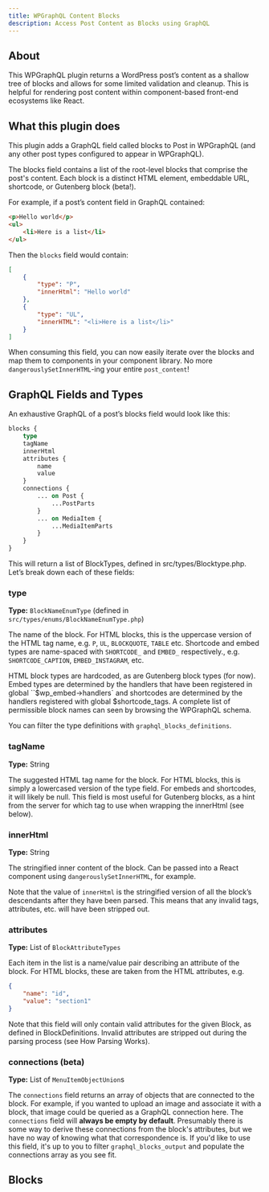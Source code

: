 ```yaml
---
title: WPGraphQL Content Blocks
description: Access Post Content as Blocks using GraphQL
---
```


## About

This WPGraphQL plugin returns a WordPress post’s content as a shallow tree of blocks and allows for
some limited validation and cleanup. This is helpful for rendering post content within
component-based front-end ecosystems like React.

## What this plugin does

This plugin adds a GraphQL field called blocks to Post in WPGraphQL (and any other post types configured to appear in WPGraphQL).

The blocks field contains a list of the root-level blocks that comprise the post's content. Each block is a distinct HTML element, embeddable URL, shortcode, or Gutenberg block (beta!).

For example, if a post’s content field in GraphQL contained:

```html
<p>Hello world</p>
<ul>
	<li>Here is a list</li>
</ul>
```

Then the `blocks` field would contain:

```json
[
	{
		"type": "P",
		"innerHtml": "Hello world"
	},
	{
		"type": "UL",
		"innerHTML": "<li>Here is a list</li>"
	}
]
```

When consuming this field, you can now easily iterate over the blocks and map them to components in
your component library. No more `dangerouslySetInnerHTML`-ing your entire `post_content`!

## GraphQL Fields and Types

An exhaustive GraphQL of a post’s blocks field would look like this:

```graphql
blocks {
	type
	tagName
	innerHtml
	attributes {
		name
		value
	}
	connections {
		... on Post {
			...PostParts
		}
		... on MediaItem {
			...MediaItemParts
		}
	}
}
```

This will return a list of BlockTypes, defined in src/types/Blocktype.php. Let’s break down each of
these fields:

### type

**Type:** `BlockNameEnumType` (defined in `src/types/enums/BlockNameEnumType.php`)

The name of the block. For HTML blocks, this is the uppercase version of the HTML tag name, e.g.
`P`, `UL`, `BLOCKQUOTE`, `TABLE` etc. Shortcode and embed types are name-spaced with `SHORTCODE_` and
`EMBED_` respectively., e.g. `SHORTCODE_CAPTION`, `EMBED_INSTAGRAM`, etc.

HTML block types are hardcoded, as are Gutenberg block types (for now). Embed types are determined
by the handlers that have been registered in global ``$wp_embed->handlers` and shortcodes are
determined by the handlers registered with global $shortcode_tags. A complete list of permissible
block names can seen by browsing the WPGraphQL schema.

You can filter the type definitions with `graphql_blocks_definitions`.

### tagName

**Type:** String

The suggested HTML tag name for the block. For HTML blocks, this is simply a lowercased version of
the type field. For embeds and shortcodes, it will likely be null. This field is most useful for
Gutenberg blocks, as a hint from the server for which tag to use when wrapping the innerHtml
(see below).

### innerHtml

**Type:** String

The stringified inner content of the block. Can be passed into a React component using
`dangerouslySetInnerHTML`, for example.

Note that the value of `innerHtml` is the stringified version of all the block’s descendants after
they have been parsed. This means that any invalid tags, attributes, etc. will have been stripped
out.

### attributes

**Type:** List of `BlockAttributeTypes`

Each item in the list is a name/value pair describing an attribute of the block. For HTML blocks,
these are taken from the HTML attributes, e.g.

```json
{
	"name": "id",
	"value": "section1"
}
```

Note that this field will only contain valid attributes for the given Block, as defined in
BlockDefinitions. Invalid attributes are stripped out during the parsing process
(see How Parsing Works).

### connections (beta)

**Type:** List of `MenuItemObjectUnion`s

The `connections` field returns an array of objects that are connected to the block. For example,
if you wanted to upload an image and associate it with a block, that image could be queried as a
GraphQL connection here. The `connections` field will **always be empty by default**. Presumably
there is some way to derive these connections from the block's attributes, but we have no way of
knowing what that correspondence is. If you'd like to use this field, it's up to you to filter
`graphql_blocks_output` and populate the connections array as you see fit.

## Blocks
